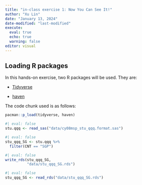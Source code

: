 ```yaml
---
title: "in-class exercise 1: Now You Can See It!"
author: "Xu Lin"
date: "January 13, 2024"
date-modified: "last-modified"
execute: 
  eval: true
  echo: true
  warning: false
editor: visual
---
```


## Loading R packages

In this hands-on exercise, two R packages will be used. They are:

-   [Tidyverse](https://www.tidyverse.org/)

-   [haven](https://www.tidyverse.org/)

The code chunk used is as follows:

```r
pacman::p_load(tidyverse, haven)
```

```r
#| eval: false
stu.qqq <- read_sas("data/cy08msp_stu_qqq.format.sas")
```

```r
#| eval: false
stu_qqq_SG <- stu.qqq %>%
  filter(CNT == "SGP")
```

```r
#| eval: false
write_rds(stu_qqq_SG,
          "data/stu_qqq_SG.rds")
```

```r
#| eval: false
stu_qqq_SG <- read_rds("data/stu_qqq_SG.rds")
```















